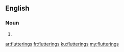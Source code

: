 ==English==

===Noun===
{{head|en|plural}}

# {{plural of|fluttering|lang=en}}

[[ar:flutterings]]
[[fr:flutterings]]
[[ku:flutterings]]
[[my:flutterings]]